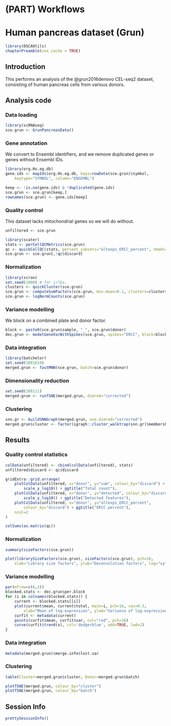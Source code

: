 # (PART) Workflows {-}

# Human pancreas dataset (Grun)

```r
library(OSCAUtils)
chapterPreamble(use_cache = TRUE)
```

## Introduction

This performs an analysis of the @grun2016denovo CEL-seq2 dataset,
consisting of human pancreas cells from various donors.

## Analysis code

### Data loading

```r
library(scRNAseq)
sce.grun <- GrunPancreasData()
```

### Gene annotation

We convert to Ensembl identifiers, and we remove duplicated genes or genes without Ensembl IDs.

```r
library(org.Hs.eg.db)
gene.ids <- mapIds(org.Hs.eg.db, keys=rowData(sce.grun)$symbol,
    keytype="SYMBOL", column="ENSEMBL")

keep <- !is.na(gene.ids) & !duplicated(gene.ids)
sce.grun <- sce.grun[keep,]
rownames(sce.grun) <- gene.ids[keep]
```

### Quality control

This dataset lacks mitochondrial genes so we will do without.

```r
unfiltered <- sce.grun
```

```r
library(scater)
stats <- perCellQCMetrics(sce.grun)
qc <- quickCellQC(stats, percent_subsets="altexps_ERCC_percent", nmads=3)
sce.grun <- sce.grun[,!qc$discard]
```

### Normalization 

```r
library(scran)
set.seed(1000) # for irlba. 
clusters <- quickCluster(sce.grun)
sce.grun <- computeSumFactors(sce.grun, min.mean=0.1, clusters=clusters)
sce.grun <- logNormCounts(sce.grun)
```

### Variance modelling

We block on a combined plate and donor factor.

```r
block <- paste0(sce.grun$sample, "_", sce.grun$donor)
dec.grun <- modelGeneVarWithSpikes(sce.grun, spikes="ERCC", block=block)
```

### Data integration

```r
library(batchelor)
set.seed(1001010)
merged.grun <- fastMNN(sce.grun, batch=sce.grun$donor)
```

### Dimensionality reduction

```r
set.seed(100111)
merged.grun <- runTSNE(merged.grun, dimred="corrected")
```

### Clustering

```r
snn.gr <- buildSNNGraph(merged.grun, use.dimred="corrected")
merged.grun$cluster <- factor(igraph::cluster_walktrap(snn.gr)$membership)
```

## Results

### Quality control statistics

```r
colData(unfiltered) <- cbind(colData(unfiltered), stats)
unfiltered$discard <- qc$discard

gridExtra::grid.arrange(
    plotColData(unfiltered, x="donor", y="sum", colour_by="discard") +
        scale_y_log10() + ggtitle("Total count"),
    plotColData(unfiltered, x="donor", y="detected", colour_by="discard") +
        scale_y_log10() + ggtitle("Detected features"),
    plotColData(unfiltered, x="donor", y="altexps_ERCC_percent",
        colour_by="discard") + ggtitle("ERCC percent"),
    ncol=2
)
```

```r
colSums(as.matrix(qc))
```

### Normalization

```r
summary(sizeFactors(sce.grun))
```

```r
plot(librarySizeFactors(sce.grun), sizeFactors(sce.grun), pch=16,
    xlab="Library size factors", ylab="Deconvolution factors", log="xy")
```

### Variance modelling

```r
par(mfrow=c(6,3))
blocked.stats <- dec.grun$per.block
for (i in colnames(blocked.stats)) {
    current <- blocked.stats[[i]]
    plot(current$mean, current$total, main=i, pch=16, cex=0.5,
        xlab="Mean of log-expression", ylab="Variance of log-expression")
    curfit <- metadata(current)
    points(curfit$mean, curfit$var, col="red", pch=16)
    curve(curfit$trend(x), col='dodgerblue', add=TRUE, lwd=2)
}
```

### Data integration

```r
metadata(merged.grun)$merge.info$lost.var
```

### Clustering

```r
table(Cluster=merged.grun$cluster, Donor=merged.grun$batch)
```

```r
plotTSNE(merged.grun, colour_by="cluster")
plotTSNE(merged.grun, colour_by="batch")
```


## Session Info {-}

```r
prettySessionInfo()
```

